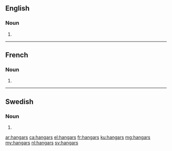 ==English==

===Noun===
{{head|en|noun plural form}}

# {{plural of|hangar|lang=en}}

----

==French==

===Noun===
{{head|fr|noun plural form|g=?}}

# {{plural of|hangar|lang=fr}}

----

==Swedish==

===Noun===
{{head|sv|noun form}}

# {{sv-noun-form-indef-gen|hangar}}

[[ar:hangars]]
[[ca:hangars]]
[[el:hangars]]
[[fr:hangars]]
[[ku:hangars]]
[[mg:hangars]]
[[my:hangars]]
[[nl:hangars]]
[[sv:hangars]]